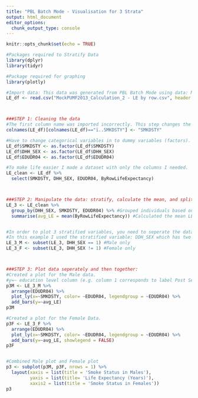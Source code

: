 ---
title: "PBL Batch Mode - Visualisation for 3 Strata"
output: html_document
editor_options: 
  chunk_output_type: console
---

```{r setup, include=FALSE}
knitr::opts_chunk$set(echo = TRUE)
```

```{r}
#Packages required to Stratify Data
library(dplyr)
library(tidyr)

#Package required for graphing
library(plotly)

#Import data: This data was generated from PBL Batch Mode using data: MockPUMF2013.csv, and selecting By Row Measures - Life Expectancy.
LE_df <- read.csv("MockPUMF2013_Calculation_2 - LE by row.csv", header = TRUE)



###STEP 1: Cleaning the data
#The first column name was imported incorrectly. This step changes the name back to how it's supposed to be. 
colnames(LE_df)[colnames(LE_df)=="ï..SMKDSTY"] <- "SMKDSTY"

#Have to change categorical variables in to dummy variables (factors). If they are not changed the graph will be incorrect.
LE_df$SMKDSTY <- as.factor(LE_df$SMKDSTY)
LE_df$DHH_SEX <- as.factor(LE_df$DHH_SEX)
LE_df$EDUDR04 <- as.factor(LE_df$EDUDR04)

#To make life easier I made a dataset with only the columns I needed.
LE_clean <- LE_df %>%
  select(SMKDSTY, DHH_SEX, EDUDR04, ByRowLifeExpectancy)



###STEP 2: Manipulate the data: stratify, calculate the mean, and split:
LE_3 <- LE_clean %>%  
  group_by(DHH_SEX, SMKDSTY, EDUDR04) %>% #Grouped individuals based on thier levels of Sex, Smoking Status, and Education Level
  summarise(avg_LE = mean(ByRowLifeExpectancy)) #Calculated the mean LE for each combination of strata levels


#In order to plot 3 stratified variables, you need to seperate the data into n subsets where n is the number of levels within one stratified variable.
#In this example I used the stratified variable: DDH_SEX which has two levels (1-Male, 2-Female). Therefore I seperated the data into two subsets one with only Male data and the other with only Female data
LE_3_M <- subset(LE_3, DHH_SEX == 1) #Male only
LE_3_F <- subset(LE_3, DHH_SEX != 1) #Female only



###STEP 3: Plot data seperately and then together:
#Created a plot for the Male data. 
#y=~ education level column (e.g. column 1 corresponds to label Post Secondary Graduate) 
p3M <- LE_3_M %>%
  arrange(EDUDR04) %>%
  plot_ly(x=~SMKDSTY, color= ~EDUDR04, legendgroup = ~EDUDR04) %>%
  add_bars(y=~avg_LE)
p3M

#Created a plot for the Female Data. 
p3F <- LE_3_F %>%
  arrange(EDUDR04) %>%
  plot_ly(x=~SMKDSTY, color= ~EDUDR04, legendgroup = ~EDUDR04) %>%
  add_bars(y=~avg_LE, showlegend = FALSE)
p3F


#Combined Male plot and Female plot
p3 <- subplot(p3M, p3F, nrows = 1) %>%
  layout(xaxis = list(title = 'Smoke Status in Males'), 
         yaxis = list(title= 'Life Expectancy (Years)'),
         xaxis2 = list(title = 'Smoke Status in Females'))
p3
```